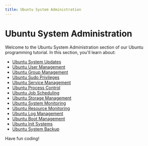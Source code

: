 ```yaml
---
title: Ubuntu System Administration
---
```


# Ubuntu System Administration

Welcome to the Ubuntu System Administration section of our Ubuntu programming tutorial. In this section, you'll learn about:

- [Ubuntu System Updates](./0-ubuntu-system-updates.mdx)
- [Ubuntu User Management](./1-ubuntu-user-management.mdx)
- [Ubuntu Group Management](./2-ubuntu-group-management.mdx)
- [Ubuntu Sudo Privileges](./3-ubuntu-sudo-privileges.mdx)
- [Ubuntu Service Management](./4-ubuntu-service-management.mdx)
- [Ubuntu Process Control](./5-ubuntu-process-control.mdx)
- [Ubuntu Job Scheduling](./6-ubuntu-job-scheduling.mdx)
- [Ubuntu Storage Management](./7-ubuntu-storage-management.mdx)
- [Ubuntu System Monitoring](./8-ubuntu-system-monitoring.mdx)
- [Ubuntu Resource Monitoring](./9-ubuntu-resource-monitoring.mdx)
- [Ubuntu Log Management](./10-ubuntu-log-management.mdx)
- [Ubuntu Boot Management](./11-ubuntu-boot-management.mdx)
- [Ubuntu Init Systems](./12-ubuntu-init-systems.mdx)
- [Ubuntu System Backup](./13-ubuntu-system-backup.mdx)

Have fun coding!